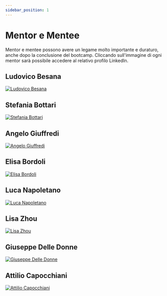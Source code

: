 ```yaml
---
sidebar_position: 1
---
```


# Mentor e Mentee

Mentor e mentee possono avere un legame molto importante e duraturo, anche dopo la conclusione del bootcamp. 
Cliccando sull'immagine di ogni mentor sarà possibile accedere al relativo profilo LinkedIn.

## Ludovico Besana 

<a href="https://www.linkedin.com/in/ludovicobesana/">

![Ludovico Besana](./img/mentors-shetech/ludovico-besana.png)

</a>

## Stefania Bottari

<a href="https://www.linkedin.com/in/stefania-bottari/">

![Stefania Bottari](./img/mentors-shetech/stefania-bottari.png)

</a>

## Angelo Giuffredi

<a href="https://www.linkedin.com/in/agiuffredi/">

![Angelo Giuffredi](./img/mentors-shetech/angelo-giuffredi.png)

</a>



## Elisa Bordoli

<a href="https://www.linkedin.com/in/elisa-b-27361b19/">

![Elisa Bordoli](./img/mentors-shetech/elisa-bordoli.png)

</a>


## Luca Napoletano

<a href="https://www.linkedin.com/in/luca-napoletano-a02517150/">


![Luca Napoletano](./img/mentors-shetech/luca-napoletano.png)

</a>


## Lisa Zhou

<a href="https://www.linkedin.com/in/lisa-zhou-%E5%91%A8%E5%BF%83%E6%82%A6-83a2b3183/">

![Lisa Zhou](./img/mentors-shetech/lisa-zhou.png)

</a>

## Giuseppe Delle Donne

<a href="https://www.linkedin.com/in/giuseppe-delle-donne-a5370b2a/">

![Giuseppe Delle Donne](./img/mentors-shetech/giuseppe-delle-donne.png)

</a>

## Attilio Capocchiani

<a href="https://www.linkedin.com/in/%E2%98%81%EF%B8%8F-attilio-capocchiani-ba02117b/">

![Attilio Capocchiani](./img/mentors-shetech/attilio-capocchiani.png)

</a>